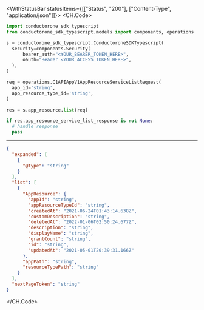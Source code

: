 

<WithStatusBar statusItems={[["Status", "200"], ["Content-Type", "application/json"]]}>
  <CH.Code>
  ```python List.py
  import conductorone_sdk_typescript
from conductorone_sdk_typescript.models import components, operations

s = conductorone_sdk_typescript.ConductoroneSDKTypescript(
    security=components.Security(
        bearer_auth="<YOUR_BEARER_TOKEN_HERE>",
        oauth="Bearer <YOUR_ACCESS_TOKEN_HERE>",
    ),
)

req = operations.C1APIAppV1AppResourceServiceListRequest(
    app_id='string',
    app_resource_type_id='string',
)

res = s.app_resource.list(req)

if res.app_resource_service_list_response is not None:
    # handle response
    pass
  ```
  ---

  ```json Example Response
  {
    "expanded": [
      {
        "@type": "string"
      }
    ],
    "list": [
      {
        "AppResource": {
          "appId": "string",
          "appResourceTypeId": "string",
          "createdAt": "2021-06-24T01:43:14.638Z",
          "customDescription": "string",
          "deletedAt": "2022-01-06T02:50:24.677Z",
          "description": "string",
          "displayName": "string",
          "grantCount": "string",
          "id": "string",
          "updatedAt": "2021-05-01T20:39:31.166Z"
        },
        "appPath": "string",
        "resourceTypePath": "string"
      }
    ],
    "nextPageToken": "string"
  }
  ```
  </CH.Code>
</WithStatusBar>
